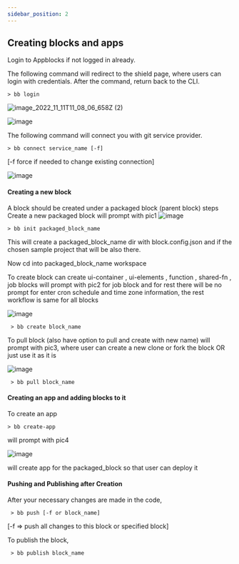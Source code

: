 ```yaml
---
sidebar_position: 2
---
```


## Creating blocks and apps

Login to Appblocks if not logged in already.   

The following command will redirect to the shield page,  where users can login with credentials. After the command, return back to the CLI. 

    > bb login 
![image_2022_11_11T11_08_06_658Z (2)](https://user-images.githubusercontent.com/33730398/203945704-bb4c8779-c70c-43c9-91db-7c68e2fc9d83.png)  

![image](https://user-images.githubusercontent.com/33730398/203945735-6415b77f-d328-4988-a10d-7f4bffa67f94.png)  


The following command will connect you with git service provider.  

    > bb connect service_name [-f] 
    
  [-f force if needed to change existing connection] 
  
  ![image](https://user-images.githubusercontent.com/33730398/203945975-3273639e-3b31-4891-8ee7-a7d1c688bab0.png)

   

#### Creating a new block  

A block should be created under a packaged block (parent block) steps  
Create a new packaged block will prompt with pic1
![image](https://user-images.githubusercontent.com/33730398/203946733-643f51cd-d1d5-4d28-a1ba-ac3d84f2e754.png)    


    > bb init packaged_block_name    
    
This will create a packaged_block_name dir with block.config.json and if the chosen sample project that will be also there.    
   
Now cd into packaged_block_name workspace  
   
To create block can create ui-container , ui-elements , function , shared-fn , job blocks will prompt with pic2 for job block and for rest there will be no prompt for enter cron schedule and time zone information, the rest workflow is same for all blocks    

![image](https://user-images.githubusercontent.com/33730398/203947341-5b00fa03-a329-4f44-8fde-92bd7bd32baa.png)  

     > bb create block_name  
    
To pull block (also have option to pull and create with new name) will prompt with pic3, where user can create a new clone or fork the block OR just use it as it is    

![image](https://user-images.githubusercontent.com/33730398/203947463-beafffb8-ebac-4297-8ece-a0774fe6bd03.png)  

     > bb pull block_name   
     
 
#### Creating an app and adding blocks to it    
To create an app   
  
    > bb create-app   
   
 will prompt with pic4  
 
 ![image](https://user-images.githubusercontent.com/33730398/203947518-2ecdfed3-85e1-4b1a-a303-929f9ab50fb9.png)  
 
 will create app for the packaged_block so that user can deploy it

 #### Pushing and Publishing after Creation
 
 After your necessary changes are made in the code,  
  
     > bb push [-f or block_name]  
     
  [-f => push all changes to this block or specified block]  
     
 To publish the block,  
  
     > bb publish block_name 
